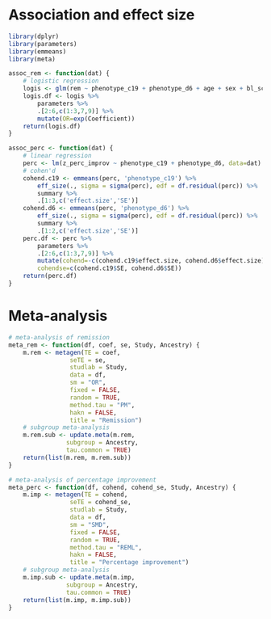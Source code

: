 
# Association and effect size 
```r
library(dplyr)
library(parameters)
library(emmeans)
library(meta)

assoc_rem <- function(dat) {
    # logistic regression
    logis <- glm(rem ~ phenotype_c19 + phenotype_d6 + age + sex + bl_score, data=dat, family='binomial') 
    logis.df <- logis %>% 
        parameters %>% 
        .[2:6,c(1:3,7,9)] %>% 
        mutate(OR=exp(Coefficient))
    return(logis.df)
}

assoc_perc <- function(dat) {
    # linear regression
    perc <- lm(z_perc_improv ~ phenotype_c19 + phenotype_d6, data=dat) # z_perc_improv has been adjusted by age and sex
    # cohen'd
    cohend.c19 <- emmeans(perc, 'phenotype_c19') %>%
        eff_size(., sigma = sigma(perc), edf = df.residual(perc)) %>% 
        summary %>% 
        .[1:3,c('effect.size','SE')] 
    cohend.d6 <- emmeans(perc, 'phenotype_d6') %>% 
        eff_size(., sigma = sigma(perc), edf = df.residual(perc)) %>% 
        summary %>% 
        .[1:2,c('effect.size','SE')] 
    perc.df <- perc %>% 
        parameters %>% 
        .[2:6,c(1:3,7,9)] %>%
        mutate(cohend=-c(cohend.c19$effect.size, cohend.d6$effect.size), 
        cohendse=c(cohend.c19$SE, cohend.d6$SE))
    return(perc.df)
}

```

# Meta-analysis
```r
# meta-analysis of remission
meta_rem <- function(df, coef, se, Study, Ancestry) {
    m.rem <- metagen(TE = coef,
                 seTE = se,
                 studlab = Study,
                 data = df,
                 sm = "OR",
                 fixed = FALSE,
                 random = TRUE,
                 method.tau = "PM", 
                 hakn = FALSE,
                 title = "Remission")
    # subgroup meta-analysis
    m.rem.sub <- update.meta(m.rem, 
                subgroup = Ancestry, 
                tau.common = TRUE)
    return(list(m.rem, m.rem.sub))
}

# meta-analysis of percentage improvement
meta_perc <- function(df, cohend, cohend_se, Study, Ancestry) {
    m.imp <- metagen(TE = cohend,
                 seTE = cohend_se,
                 studlab = Study,
                 data = df, 
                 sm = "SMD",
                 fixed = FALSE,
                 random = TRUE,
                 method.tau = "REML",
                 hakn = FALSE,
                 title = "Percentage improvement")
    # subgroup meta-analysis
    m.imp.sub <- update.meta(m.imp, 
                subgroup = Ancestry, 
                tau.common = TRUE)
    return(list(m.imp, m.imp.sub))
}

```